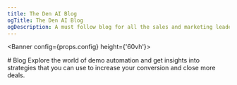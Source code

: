 ```yaml
---
title: The Den AI Blog
ogTitle: The Den AI Blog
ogDescription: A must follow blog for all the sales and marketing leaders.
---
```



<Banner config={props.config} height={'60vh'}>
  <div style={{ maxWidth: '546px', padding: '0 16px' }}>
    # Blog
    Explore the world of demo automation and get insights into strategies that you can use to increase your conversion and close more deals.
  </div>
  
  <AllPosts manifest={props.manifest} config={props.config} />
</Banner>
